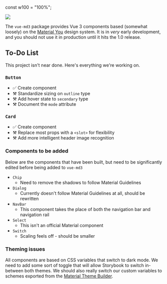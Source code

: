 const w100 = "100%";

<Meta title="MD3/Introduction" />

<img src={logo} width={w100} />

The `vue-md3` package provides Vue 3 components based (somewhat loosely) on the [Material You](https://m3.material.io/) design system. It is in _very_ early development, and you should not use it in production until it hits the 1.0 release.

## To-Do List

This project isn't near done. Here's everything we're working on.

### `Button`

- ✅ Create component
- ⚒️ Standardize sizing on `outline` type
- ⚒️ Add hover state to `secondary` type
- ⚒️ Document the `mode` attribute

### `Card`

- ✅ Create component
- ⚒️ Replace most props with a `<slot>` for flexibility
- ⚒️ Add more intelligent header image recognition

### Components to be added

Below are the components that have been built, but need to be significantly edited before being added to `vue-md3`

- `Chip`
  - Need to remove the shadows to follow Material Guidelines
- `Dialog`
  - Currently doesn't follow Material Guidelines at all, should be rewritten
- `NavBar`
  - This component takes the place of both the navigation bar and navigation rail
- `Select`
  - This isn't an official Material component
- `Switch`
  - Scaling feels off - should be smaller

### Theming issues

All components are based on CSS variables that switch to dark mode. We need to add some sort of toggle that will allow Storybook to switch in-between both themes. We should also really switch our custom variables to schemes exported from the [Material Theme Builder](https://material-foundation.github.io/material-theme-builder/#/custom).
